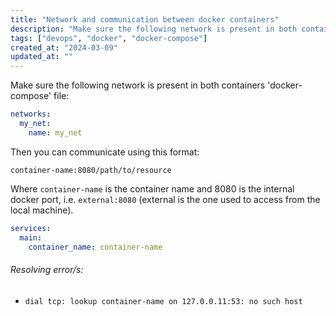 ```yaml
---
title: "Network and communication between docker containers"
description: "Make sure the following network is present in both containers."
tags: ["devops", "docker", "docker-compose"]
created_at: "2024-03-09"
updated_at: ""
---
```


Make sure the following network is present in both containers 'docker-compose' file:

```yaml
networks:
  my_net:
    name: my_net
```

Then you can communicate using this format:

`container-name:8080/path/to/resource`

Where `container-name` is the container name and 8080 is the internal docker port, i.e. `external:8080` (external is the one used to access from the local machine).

```yaml
services:
  main:
    container_name: container-name
```

###### Resolving error/s:

- `dial tcp: lookup container-name on 127.0.0.11:53: no such host`
